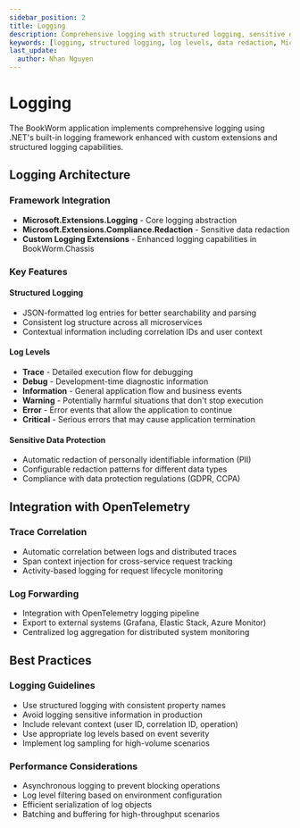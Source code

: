 ```yaml
---
sidebar_position: 2
title: Logging
description: Comprehensive logging with structured logging, sensitive data redaction, and custom extensions
keywords: [logging, structured logging, log levels, data redaction, Microsoft Extensions Logging, observability]
last_update:
  author: Nhan Nguyen
---
```


# Logging

The BookWorm application implements comprehensive logging using .NET's built-in logging framework enhanced with custom extensions and structured logging capabilities.

## Logging Architecture

### Framework Integration
- **Microsoft.Extensions.Logging** - Core logging abstraction
- **Microsoft.Extensions.Compliance.Redaction** - Sensitive data redaction
- **Custom Logging Extensions** - Enhanced logging capabilities in BookWorm.Chassis

### Key Features

#### Structured Logging
- JSON-formatted log entries for better searchability and parsing
- Consistent log structure across all microservices
- Contextual information including correlation IDs and user context

#### Log Levels
- **Trace** - Detailed execution flow for debugging
- **Debug** - Development-time diagnostic information
- **Information** - General application flow and business events
- **Warning** - Potentially harmful situations that don't stop execution
- **Error** - Error events that allow the application to continue
- **Critical** - Serious errors that may cause application termination

#### Sensitive Data Protection
- Automatic redaction of personally identifiable information (PII)
- Configurable redaction patterns for different data types
- Compliance with data protection regulations (GDPR, CCPA)

## Integration with OpenTelemetry

### Trace Correlation
- Automatic correlation between logs and distributed traces
- Span context injection for cross-service request tracking
- Activity-based logging for request lifecycle monitoring

### Log Forwarding
- Integration with OpenTelemetry logging pipeline
- Export to external systems (Grafana, Elastic Stack, Azure Monitor)
- Centralized log aggregation for distributed system monitoring

## Best Practices

### Logging Guidelines
- Use structured logging with consistent property names
- Avoid logging sensitive information in production
- Include relevant context (user ID, correlation ID, operation)
- Use appropriate log levels based on event severity
- Implement log sampling for high-volume scenarios

### Performance Considerations
- Asynchronous logging to prevent blocking operations
- Log level filtering based on environment configuration
- Efficient serialization of log objects
- Batching and buffering for high-throughput scenarios
